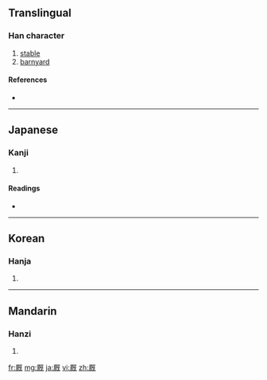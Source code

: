 {{also|廄}}
==Translingual==

===Han character===
{{Han char|rn=27|rad=厂|as=09|sn=11|four=|canj=一日戈山 (MAIU)}}

# [[stable]]
# [[barnyard]]

====References====
* {{Han ref|kx=0162.380|dkj=03006|dj=0370.170|hdz=10075.210|uh=53A9|ud=21417}}

----

==Japanese==

===Kanji===
{{ja-kanji|grade=|rs=厂09}}

# {{defn|Japanese|sort=厂09}}

====Readings====
* {{ja-readings|on=[[きゅう]] (kyū)|kun=[[うまや]] (umaya)}}

----

==Korean==

===Hanja===
{{ko-hanja|hangeul=구|rv=gu|mr=ku}}

# {{defn|Korean|sort=厂09}}

----

==Mandarin==

===Hanzi===
{{cmn-hanzi|tra=廄|pin=[[jiù]] ([[jiu4]])|wg=chiu<sup>4</sup>}}

# {{defn|Mandarin|sort=厂09}}

[[fr:厩]]
[[mg:厩]]
[[ja:厩]]
[[vi:厩]]
[[zh:厩]]